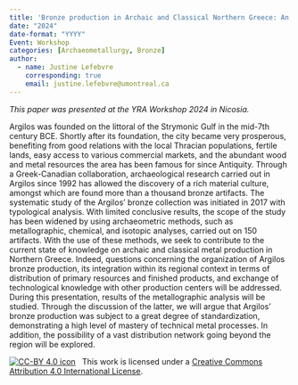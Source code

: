 ```yaml
---
title: 'Bronze production in Archaic and Classical Northern Greece: An archaeometric approach to the study of bronze objects from Ancient Argilos'
date: "2024"
date-format: "YYYY"
Event: Workshop
categories: [Archaeometallurgy, Bronze]
author: 
  - name: Justine Lefebvre
    corresponding: true
    email: justine.lefebvre@umontreal.ca
---
```


*This paper was presented at the YRA Workshop 2024 in Nicosia.*

Argilos was founded on the littoral of the Strymonic Gulf in the mid-7th century BCE. Shortly after its foundation, the city became very prosperous, benefiting from good relations with the local Thracian populations, fertile lands, easy access to various commercial markets, and the abundant wood and metal resources the area has been famous for since Antiquity. 
Through a Greek-Canadian collaboration, archaeological research carried out in Argilos since 1992 has allowed the discovery of a rich material culture, amongst which are found more than a thousand bronze artifacts. The systematic study of the Argilos’ bronze collection was initiated in 2017 with typological analysis. With limited conclusive results, the scope of the study has been widened by using archaeometric methods, such as metallographic, chemical, and isotopic analyses, carried out on 150 artifacts. With the use of these methods, we seek to contribute to the current state of knowledge on archaic and classical metal production in Northern Greece. Indeed, questions concerning the organization of Argilos bronze production, its integration within its regional context in terms of distribution of primary resources and finished products, and exchange of technological knowledge with other production centers will be addressed. 
During this presentation, results of the metallographic analysis will be studied. Through the discussion of the latter, we will argue that Argilos’ bronze production was subject to a great degree of standardization, demonstrating a high level of mastery of technical metal processes. In addition, the possibility of a vast distribution network going beyond the region will be explored.

[![CC-BY 4.0 icon](https://i.creativecommons.org/l/by/4.0/88x31.png)](http://creativecommons.org/licenses/by/4.0/)&nbsp;&nbsp; This work is licensed under a [Creative Commons Attribution 4.0 International License](https://creativecommons.org/licenses/by/4.0/). 
